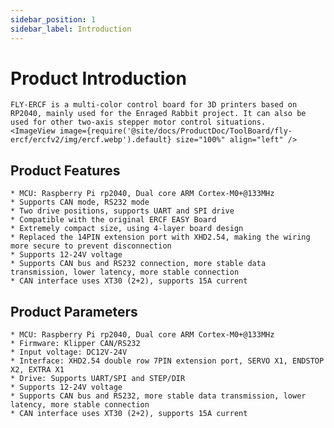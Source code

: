```yaml
---
sidebar_position: 1
sidebar_label: Introduction
---
```






# Product Introduction

    FLY-ERCF is a multi-color control board for 3D printers based on RP2040, mainly used for the Enraged Rabbit project. It can also be used for other two-axis stepper motor control situations.
    <ImageView image={require('@site/docs/ProductDoc/ToolBoard/fly-ercf/ercfv2/img/ercf.webp').default} size="100%" align="left" />

## Product Features

    * MCU: Raspberry Pi rp2040, Dual core ARM Cortex-M0+@133MHz
    * Supports CAN mode, RS232 mode
    * Two drive positions, supports UART and SPI drive
    * Compatible with the original ERCF EASY Board
    * Extremely compact size, using 4-layer board design
    * Replaced the 14PIN extension port with XHD2.54, making the wiring more secure to prevent disconnection
    * Supports 12-24V voltage
    * Supports CAN bus and RS232 connection, more stable data transmission, lower latency, more stable connection
    * CAN interface uses XT30 (2+2), supports 15A current

## Product Parameters

    * MCU: Raspberry Pi rp2040, Dual core ARM Cortex-M0+@133MHz
    * Firmware: Klipper CAN/RS232
    * Input voltage: DC12V-24V
    * Interface: XHD2.54 double row 7PIN extension port, SERVO X1, ENDSTOP X2, EXTRA X1
    * Drive: Supports UART/SPI and STEP/DIR
    * Supports 12-24V voltage
    * Supports CAN bus and RS232, more stable data transmission, lower latency, more stable connection
    * CAN interface uses XT30 (2+2), supports 15A current
